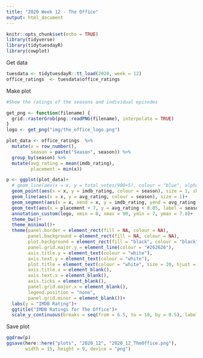 ```yaml
---
title: "2020 Week 12 - The Office"
output: html_document
---
```


```r
knitr::opts_chunk$set(echo = TRUE)
library(tidyverse)
library(tidytuesdayR)
library(cowplot)
```

Get data
```r
tuesdata <- tidytuesdayR::tt_load(2020, week = 12)
office_ratings  <- tuesdata$office_ratings
```

Make plot
```r
#Show the ratings of the seasons and individual episodes

get_png <- function(filename) {
  grid::rasterGrob(png::readPNG(filename), interpolate = TRUE)
}
logo <- get_png("img/the_office_logo.png")

plot_data <- office_ratings  %>% 
  mutate(x = row_number(),
         season = paste("Season", season)) %>% 
  group_by(season) %>% 
  mutate(avg_rating = mean(imdb_rating),
         placement = min(x))

p <- ggplot(plot_data)+
  # geom_line(aes(x = x, y = total_votes/900+5), colour = "blue", alpha = 0.2)+
  geom_point(aes(x = x, y = imdb_rating, colour = season), size = 1, shape = 1)+
  geom_line(aes(x = x, y = avg_rating, colour = season), size = 1)+
  geom_segment(aes(x = x, xend = x, y = imdb_rating, yend = avg_rating, colour = season))+
  geom_text(aes(x = placement + 7, y = avg_rating + 0.05, label = season, colour = season), size = 6)+
  annotation_custom(logo, xmin = 8, xmax = 90, ymin = 7, ymax = 7.8)+
  theme_bw()+
  theme_minimal()+
  theme(panel.border = element_rect(fill = NA, colour = NA),
        panel.background = element_rect(fill = NA, colour = NA),
        plot.background = element_rect(fill = "black", colour = "black"),
        panel.grid.major.y = element_line(colour = "#262626"),
        axis.title.y = element_text(colour = "white"),
        axis.text.y = element_text(colour = "white"),
        plot.title = element_text(colour = "white", size = 20, hjust = 0.5),
        axis.title.x = element_blank(),
        axis.text.x = element_blank(),
        axis.ticks = element_blank(),
        panel.grid.major.x = element_blank(),
        legend.position = "none",
        panel.grid.minor = element_blank())+
  labs(y = "IMDB Rating")+
  ggtitle("IMDB Ratings for The Office")+
  scale_y_continuous(breaks = seq(from = 6.5, to = 10, by = 0.5), labels = seq(from = 6.5, to = 10, by = 0.5), limits = c(6.5, 10))
```

Save plot
```r
ggdraw(p)
ggsave(here::here("plots", "2020_12", "2020_12_TheOffice.png"), 
       width = 15, height = 9, device = "png")
```


